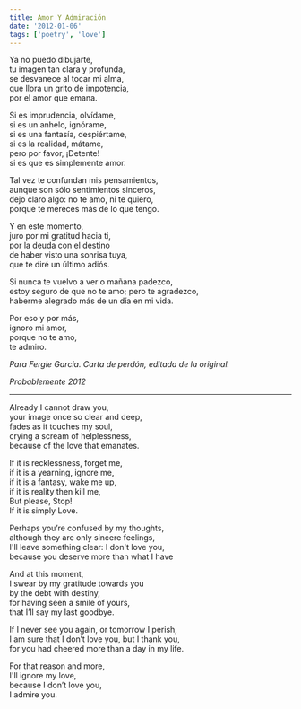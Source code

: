 ```yaml
---
title: Amor Y Admiración
date: '2012-01-06'
tags: ['poetry', 'love']
---
```


<div className="italic">
Ya no puedo dibujarte,<br/>
tu imagen tan clara y profunda,<br/>
se desvanece al tocar mi alma,<br/>
que llora un grito de impotencia,<br/>
por el amor que emana.<br/>

Si es imprudencia, olvídame, <br/>
si es un anhelo, ignórame,<br/>
si es una fantasía, despiértame,<br/> 
si es la realidad, mátame,<br/>
pero por favor, ¡Detente!<br/>
si es que es simplemente amor.<br/>

Tal vez te confundan mis pensamientos,<br/>
aunque son sólo sentimientos sinceros,<br/>
dejo claro algo: no te amo, ni te quiero,<br/>
porque te mereces más de lo que tengo.<br/>

Y en este momento,<br/>
juro por mi gratitud hacia ti,<br/>
por la deuda con el destino<br/>
de haber visto una sonrisa tuya,<br/>
que te diré un último adiós.<br/>

Si nunca te vuelvo a ver o mañana padezco,<br/>
estoy seguro de que no te amo; pero te agradezco,<br/>
haberme alegrado más de un día en mi vida.<br/>

Por eso y por más,<br/>
ignoro mi amor,<br/>
porque no te amo,<br/>
te admiro.<br/>
</div>

*Para Fergie Garcia. Carta de perdón, editada de la original.*

*Probablemente 2012*

***

<div className="italic">
Already I cannot draw you,<br/>
your image once so clear and deep,<br/>
fades as it touches my soul,<br/>
crying a scream of helplessness,<br/>
because of the love that emanates.<br/>

If it is recklessness, forget me,<br/>
if it is a yearning, ignore me,<br/>
if it is a fantasy, wake me up,<br/> 
if it is reality then kill me,<br/>
But please, Stop!<br/> 
If it is simply Love.<br/>

Perhaps you’re confused by my thoughts,<br/>
although they are only sincere feelings,<br/>
I'll leave something clear: I don't love you,<br/>
because you deserve more than what I have<br/>

And at this moment,<br/>
I swear by my gratitude towards you<br/>
by the debt with destiny,<br/>
for having seen a smile of yours,<br/>
that I’ll say my last goodbye.<br/>

If I never see you again, or tomorrow I perish,<br/>
I am sure that I don’t love you, but I thank you,<br/>
for you had cheered more than a day in my life.<br/>

For that reason and more,<br/>
I'll ignore my love,<br/>
because I don’t love you,<br/>
I admire you.<br/>
</div>